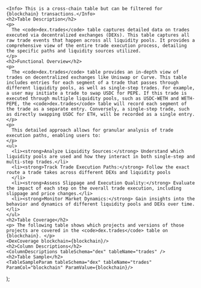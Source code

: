   <div>

    <Info> This is a cross-chain table but can be filtered for {blockchain} transactions.</Info>
    <h2>Table Description</h2>
    <p>
      The <code>dex.trades</code> table captures detailed data on trades executed via decentralized exchanges (DEXs). This table captures all raw trade events that happen across all liquidity pools. It provides a comprehensive view of the entire trade execution process, detailing the specific paths and liquidity sources utilized.
    </p>
    <h2>Functional Overview</h2>
    <p>
      The <code>dex.trades</code> table provides an in-depth view of trades on decentralized exchanges like Uniswap or Curve. This table includes entries for each segment of a trade that passes through different liquidity pools, as well as single-step trades. For example, a user may initiate a trade to swap USDC for PEPE. If this trade is executed through multiple liquidity pools, such as USDC-WETH and WETH-PEPE, the <code>dex.trades</code> table will record each segment of the trade as a separate entry. Conversely, a single-step trade, such as directly swapping USDC for ETH, will be recorded as a single entry. 
    </p>
    <p>
      This detailed approach allows for granular analysis of trade execution paths, enabling users to:
    </p>
    <ul>
      <li><strong>Analyze Liquidity Sources:</strong> Understand which liquidity pools are used and how they interact in both single-step and multi-step trades.</li>
      <li><strong>Track Trade Execution Paths:</strong> Follow the exact route a trade takes across different DEXs and liquidity pools
      </li>
      <li><strong>Assess Slippage and Execution Quality:</strong> Evaluate the impact of each step on the overall trade execution, including slippage and price changes.</li>
      <li><strong>Monitor Market Dynamics:</strong> Gain insights into the behavior and dynamics of different liquidity pools and DEXs over time.</li>
    </ul>
    <h2>Table Coverage</h2>
    <p> The following table shows which projects and versions of those projects are covered in the <code>dex.trades</code> table on {blockchain}. </p>
    <DexCoverage blockchain={blockchain}/>
    <h2>Column Descriptions</h2>
    <ColumnDescriptions tableSchema="dex" tableName="trades" />
    <h2>Table Sample</h2>
    <TableSampleParam tableSchema="dex" tableName="trades" ParamCol="blockchain" ParamValue={blockchain}/>
  </div>
);